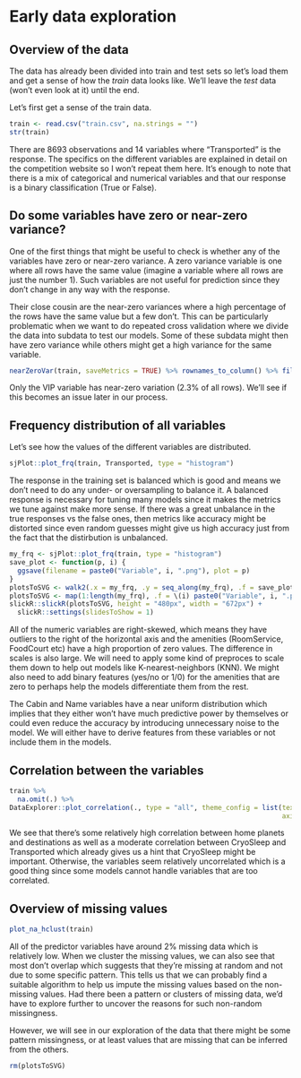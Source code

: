 # Early data exploration
## Overview of the data
The data has already been divided into train and test sets so let's load them and get a sense of how the *train* data looks like. We'll leave the *test* data (won't even look at it) until the end. 

Let's first get a sense of the train data.
```r
train <- read.csv("train.csv", na.strings = "")
str(train)
```

There are 8693 observations and 14 variables where "Transported" is the response. The specifics on the different variables are explained in detail on the competition website so I won't repeat them here. It's enough to note that there is a mix of categorical and numerical variables and that our response is a binary classification (True or False).

## Do some variables have zero or near-zero variance?
One of the first things that might be useful to check is whether any of the variables have zero or near-zero variance. A zero variance variable is one where all rows have the same value (imagine a variable where all rows are just the number 1). Such variables are not useful for prediction since they don't change in any way with the response.

Their close cousin are the near-zero variances where a high percentage of the rows have the same value but a few don't. This can be particularly problematic when we want to do repeated cross validation where we divide the data into subdata to test our models. Some of these subdata might then have zero variance while others might get a high variance for the same variable. 
```r
nearZeroVar(train, saveMetrics = TRUE) %>% rownames_to_column() %>% filter(nzv)
```

Only the VIP variable has near-zero variation (2.3% of all rows). We'll see if this becomes an issue later in our process.

## Frequency distribution of all variables
Let's see how the values of the different variables are distributed.
```r
sjPlot::plot_frq(train, Transported, type = "histogram")
```

The response in the training set is balanced which is good and means we don't need to do any under- or oversampling to balance it. A balanced response is necessary for tuning many models since it makes the metrics we tune against make more sense. If there was a great unbalance in the true responses vs the false ones, then metrics like accuracy might be distorted since even random guesses might give us high accuracy just from the fact that the distirbution is unbalanced.

```r
my_frq <- sjPlot::plot_frq(train, type = "histogram")
save_plot <- function(p, i) {
  ggsave(filename = paste0("Variable", i, ".png"), plot = p)
}
plotsToSVG <- walk2(.x = my_frq, .y = seq_along(my_frq), .f = save_plot)
plotsToSVG <- map(1:length(my_frq), .f = \(i) paste0("Variable", i, ".png"))
slickR::slickR(plotsToSVG, height = "480px", width = "672px") +
  slickR::settings(slidesToShow = 1)
```

All of the numeric variables are right-skewed, which means they have outliers to the right of the horizontal axis and the amenities (RoomService, FoodCourt etc) have a high proportion of zero values. The difference in scales is also large. We will need to apply some kind of preproces to scale them down to help out models like K-nearest-neighbors (KNN). We might also need to add binary features (yes/no or 1/0) for the amenities that are zero to perhaps help the models differentiate them from the rest.

The Cabin and Name variables have a near uniform distribution which implies that they either won't have much predictive power by themselves or could even reduce the accuracy by introducing unnecessary noise to the model. We will either have to derive features from these variables or not include them in the models.

## Correlation between the variables
```r
train %>%
  na.omit(.) %>%
DataExplorer::plot_correlation(., type = "all", theme_config = list(text = element_text(size = 20), 
                                                                    axis.text.x = element_text(angle = 90)))
```

We see that there's some relatively high correlation between home planets and destinations as well as a moderate correlation between CryoSleep and Transported which already gives us a hint that CryoSleep might be important. Otherwise, the variables seem relatively uncorrelated which is a good thing since some models cannot handle variables that are too correlated.

## Overview of missing values
```r
plot_na_hclust(train)
```

All of the predictor variables have around 2% missing data which is relatively low. When we cluster the missing values, we can also see that most don't overlap which suggests that they're missing at random and not due to some specific pattern. This tells us that we can probably find a suitable algorithm to help us impute the missing values based on the non-missing values. Had there been a pattern or clusters of missing data, we'd have to explore further to uncover the reasons for such non-random missingness.

However, we will see in our exploration of the data that there might be some pattern missingness, or at least values that are missing that can be inferred from the others.

```r
rm(plotsToSVG)
```